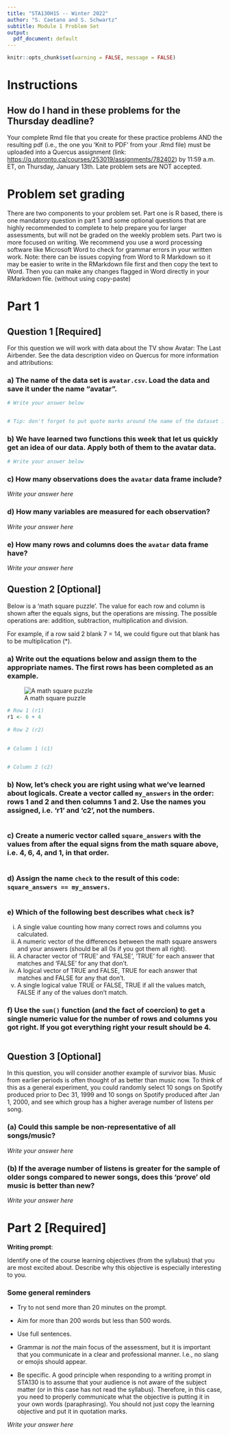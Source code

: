 ```yaml
---
title: "STA130H1S -- Winter 2022"
author: "S. Caetano and S. Schwartz"
subtitle: Module 1 Problem Set 
output:
  pdf_document: default
---
```


```r
knitr::opts_chunk$set(warning = FALSE, message = FALSE)
```


# Instructions

## How do I hand in these problems for the Thursday deadline?

Your complete Rmd file that you create for these practice problems AND the resulting pdf (i.e., the one you 'Knit to PDF' from your .Rmd file) must be uploaded into a Quercus assignment (link: [https://q.utoronto.ca/courses/253019/assignments/782402](https://q.utoronto.ca/courses/253019/assignments/782402)) by 11:59 a.m. ET, on Thursday, January 13th. Late problem sets are NOT accepted.


# Problem set grading

There are two components to your problem set. Part one is R based, there is one mandatory question in part 1 and some optional questions that are highly recommended to complete to help prepare you for larger assessments, but will not be graded on the weekly problem sets. Part two is more focused on writing. We recommend you use a word processing software like Microsoft Word to check for grammar errors in your written work. Note: there can be issues copying from Word to R Markdown so it may be easier to write in the RMarkdown file first and then copy the text to Word. Then you can make any changes flagged in Word directly in your RMarkdown file. (without using copy-paste)


# Part 1

## Question 1 [Required]

For this question we will work with data about the TV show Avatar: The Last Airbender. See the data description video on Quercus for more information and attributions:

### a) The name of the data set is `avatar.csv`. Load the data and save it under the name "avatar". 

```r
# Write your answer below


# Tip: don't forget to put quote marks around the name of the dataset inside the function
```

### b) We have learned two functions this week that let us quickly get an idea of our data. Apply both of them to the avatar data.

```r
# Write your answer below

```

### c) How many observations does the `avatar` data frame include? 

*Write your answer here*

### d) How many variables are measured for each observation? 

*Write your answer here*

### e) How many rows and columns does the `avatar` data frame have? 

*Write your answer here*



\newpage

## Question 2 [Optional]

Below is a 'math square puzzle'. The value for each row and column is shown after the equals signs, but the operations are missing. The possible operations are: addition, subtraction, multiplication and division.

For example, if a row said 2 blank 7 = 14, we could figure out that blank has to be multiplication (*).

### a) Write out the equations below and assign them to the appropriate names. The first rows has been completed as an example.

![A math square puzzle](magic_square_W22.jpg)
```r
# Row 1 (r1)
r1 <- 6 + 4
  
# Row 2 (r2)

  
# Column 1 (c1)

  
# Column 2 (c2)


```

### b) Now, let's check you are right using what we've learned about logicals. Create a vector called `my_answers` in the order: rows 1 and 2 and then columns 1 and 2. Use the names you assigned, i.e. 'r1' and 'c2', not the numbers.

```r


```

### c) Create a numeric vector called `square_answers` with the values from after the equal signs from the math square above, i.e. 4, 6, 4, and 1, in that order.

```r


```


### d) Assign the name `check` to the result of this code: `square_answers == my_answers`. 

```r



```

### e) Which of the following best describes what `check` is?

  (i) A single value counting how many correct rows and columns you calculated.
  (ii) A numeric vector of the differences between the math square answers and your answers (should be all 0s if you got them all right).
  (iii) A character vector of 'TRUE' and 'FALSE', 'TRUE' for each answer that matches and 'FALSE' for any that don't.
  (iv) A logical vector of TRUE and FALSE, TRUE for each answer that matches and FALSE for any that don't.
  (v) A single logical value TRUE or FALSE, TRUE if all the values match, FALSE if any of the values don't match.



### f) Use the `sum()` function (and the fact of coercion) to get a single numeric value for the number of rows and columns you got right. If you got everything right your result should be 4.

```r


```

\newpage



\newpage

## Question 3 [Optional] 

In this question, you will consider another example of survivor bias. Music from earlier periods is often thought of as better than music now. To think of this as a general experiment, you could randomly select 10 songs on Spotify produced prior to Dec 31, 1999 and 10 songs on Spotify produced after Jan 1, 2000, and see which group has a higher average number of listens per song. 

### (a) Could this sample be non-representative of all songs/music?

*Write your answer here*


### (b) If the average number of listens is greater for the sample of older songs compared to newer songs, does this 'prove' old music is better than new?

*Write your answer here*

\newpage

# Part 2 [Required]

**Writing prompt**:  

Identify one of the course learning objectives (from the syllabus) that you are most excited about. Describe why this objective is especially interesting to you.

### Some general reminders 

- Try to not send more than 20 minutes on the prompt. 

- Aim for more than 200 words but less than 500 words. 

- Use full sentences.  

- Grammar is *not* the main focus of the assessment, but it is important that you communicate in a clear and professional manner. I.e., no slang or emojis should appear. 

- Be specific. A good principle when responding to a writing prompt in STA130 is to assume that your audience is not aware of the subject matter (or in this case has not read the syllabus). Therefore, in this case, you need to properly communicate what the objective is putting it in your own words (paraphrasing). You should not just copy the learning objective and put it in quotation marks.  



*Write your answer here*
